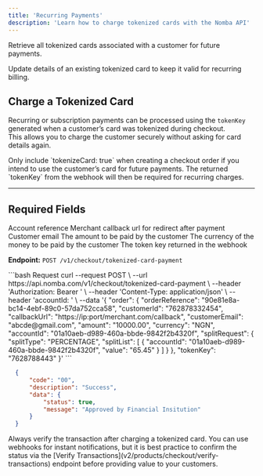 ```yaml
---
title: 'Recurring Payments'
description: 'Learn how to charge tokenized cards with the Nomba API'
---
```


<CardGroup cols={2}>
  <Card title="List Tokenized Cards" icon="id-card"
    href="/nomba-api-reference/online-checkout/list-tokenized-cards">
    Retrieve all tokenized cards associated with a customer for future payments.
  </Card>

  <Card title="Update Tokenized Card" icon="pen-to-square"
    href="/nomba-api-reference/online-checkout/update-tokenized-card-data">
    Update details of an existing tokenized card to keep it valid for recurring billing.
  </Card>
</CardGroup>

## Charge a Tokenized Card

Recurring or subscription payments can be processed using the `tokenKey` generated when a customer’s card was tokenized during checkout.  
This allows you to charge the customer securely without asking for card details again.

<Tip>
  Only include `tokenizeCard: true` when creating a checkout order if you intend to use the customer’s card for future payments. The returned `tokenKey` from the webhook will then be required for recurring charges.
</Tip>

---

## Required Fields

<ParamField body="order" type="object" required>
    Account reference
    <Expandable title="object"  defaultOpen="true">
        <ParamField body="callbackUrl" type="string" required>
            Merchant callback url for redirect after payment
        </ParamField>
        <ParamField body="customerEmail" type="string" required>
            Customer email
        </ParamField>
        <ParamField body="amount" type="number" required>
            The amount to be paid by the customer
        </ParamField>
        <ParamField body="currency" type="string" required>
            The currency of the money to be paid by the customer
        </ParamField>
    </Expandable>
</ParamField>

<ParamField body="tokenkey" type="string">
  The token key returned in the webhook
</ParamField>

**Endpoint:** `POST /v1/checkout/tokenized-card-payment`

<CodeGroup>
  ```bash Request
    curl --request POST \
      --url https://api.nomba.com/v1/checkout/tokenized-card-payment \
      --header 'Authorization: Bearer <token>' \
      --header 'Content-Type: application/json' \
      --header 'accountId: <accountid>' \
      --data '{
        "order": {
          "orderReference": "90e81e8a-bc14-4ebf-89c0-57da752cca58",
          "customerId": "762878332454",
          "callbackUrl": "https://ip:port/merchant.com/callback",
          "customerEmail": "abcde@gmail.com",
          "amount": "10000.00",
          "currency": "NGN",
          "accountId": "01a10aeb-d989-460a-bbde-9842f2b4320f",
          "splitRequest": {
            "splitType": "PERCENTAGE",
            "splitList": [
              {
                "accountId": "01a10aeb-d989-460a-bbde-9842f2b4320f",
                "value": "65.45"
              }
            ]
          }
        },
        "tokenKey": "7628788443"
      }'
  ```

  ```json Response
    {
        "code": "00",
        "description": "Success",
        "data": {
            "status": true,
            "message": "Approved by Financial Insitution"
        }
    }
  ```
</CodeGroup>

<Tip> 
  Always verify the transaction after charging a tokenized card. You can use webhooks for instant notifications, but it is best practice to confirm the status via the [Verify Transactions](v2/products/checkout/verify-transactions) endpoint before providing value to your customers.
</Tip> 
